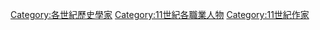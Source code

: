 [[Category:各世紀歷史學家|Category:各世紀歷史學家]]
[[Category:11世紀各職業人物|Category:11世紀各職業人物]]
[[Category:11世紀作家|Category:11世紀作家]]